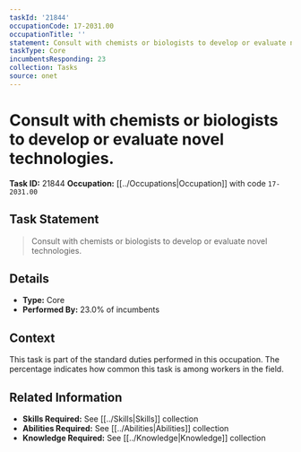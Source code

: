 ```yaml
---
taskId: '21844'
occupationCode: 17-2031.00
occupationTitle: ''
statement: Consult with chemists or biologists to develop or evaluate novel technologies.
taskType: Core
incumbentsResponding: 23
collection: Tasks
source: onet
---
```

# Consult with chemists or biologists to develop or evaluate novel technologies.

**Task ID:** 21844
**Occupation:** [[../Occupations|Occupation]] with code `17-2031.00`

## Task Statement

> Consult with chemists or biologists to develop or evaluate novel technologies.

## Details

- **Type:** Core
- **Performed By:** 23.0% of incumbents

## Context

This task is part of the standard duties performed in this occupation. The percentage indicates how common this task is among workers in the field.

## Related Information

- **Skills Required:** See [[../Skills|Skills]] collection
- **Abilities Required:** See [[../Abilities|Abilities]] collection
- **Knowledge Required:** See [[../Knowledge|Knowledge]] collection
